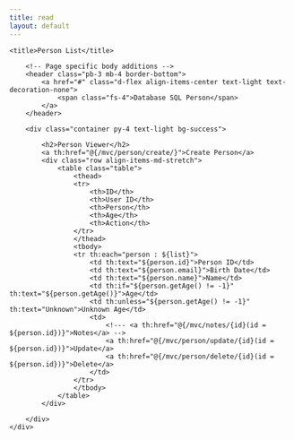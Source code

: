 ```yaml
---
title: read
layout: default
---
```


<!-- Signals to the Layout Dialect which layout should be used to decorate this View -->
<html xmlns:layout="http://www.w3.org/1999/xhtml" xmlns:th="http://www.w3.org/1999/xhtml"
      layout:decorate="~{layouts/base}" lang="en">

<head>    <!-- Page specific head additions -->
    <title>Person List</title>
</head>

<!-- <body> -->
<body>
<th:block layout:fragment="body" th:remove="tag">
    <div class="container py-4 bg-primary">
        <!-- Page specific body additions -->
        <header class="pb-3 mb-4 border-bottom">
            <a href="#" class="d-flex align-items-center text-light text-decoration-none">
                <span class="fs-4">Database SQL Person</span>
            </a>
        </header>

        <div class="container py-4 text-light bg-success">

            <h2>Person Viewer</h2>
            <a th:href="@{/mvc/person/create/}">Create Person</a>
            <div class="row align-items-md-stretch">
                <table class="table">
                    <thead>
                    <tr>
                        <th>ID</th>
                        <th>User ID</th>
                        <th>Person</th>
                        <th>Age</th>
                        <th>Action</th>
                    </tr>
                    </thead>
                    <tbody>
                    <tr th:each="person : ${list}">
                        <td th:text="${person.id}">Person ID</td>
                        <td th:text="${person.email}">Birth Date</td>
                        <td th:text="${person.name}">Name</td>
                        <td th:if="${person.getAge() != -1}" th:text="${person.getAge()}">Age</td>
                        <td th:unless="${person.getAge() != -1}" th:text="Unknown">Unknown Age</td>
                        <td>
                            <!--- <a th:href="@{/mvc/notes/{id}(id = ${person.id})}">Notes</a> -->
                            <a th:href="@{/mvc/person/update/{id}(id = ${person.id})}">Update</a>
                            <a th:href="@{/mvc/person/delete/{id}(id = ${person.id})}">Delete</a>
                        </td>
                    </tr>
                    </tbody>
                </table>
            </div>

        </div>
    </div>

</th:block>
</body>

</html>
